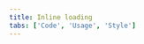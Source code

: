 ```yaml
---
title: Inline loading
tabs: ['Code', 'Usage', 'Style']
---
```


<ComponentCode
    name="Inline loading"
    component="inline-loading"
    variation="inline-loading"
    hasReactVersion
    hasVueVersion="inlineloading--default"
    >
</ComponentCode>
<ComponentDocs component="inline-loading" ></ComponentDocs>
